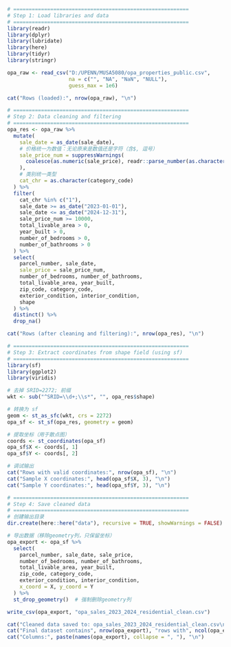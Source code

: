 ```{r}
# =========================================================
# Step 1: Load libraries and data
# =========================================================
library(readr)
library(dplyr)
library(lubridate)
library(here)
library(tidyr)
library(stringr)

opa_raw <- read_csv("D:/UPENN/MUSA5080/opa_properties_public.csv",
                    na = c("", "NA", "NaN", "NULL"),
                    guess_max = 1e6)

cat("Rows (loaded):", nrow(opa_raw), "\n")
```

```{r}
# =========================================================
# Step 2: Data cleaning and filtering
# =========================================================
opa_res <- opa_raw %>%
  mutate(
    sale_date = as_date(sale_date),
    # 价格统一为数值：无论原来是数值还是字符（含$, 逗号）
    sale_price_num = suppressWarnings(
      coalesce(as.numeric(sale_price), readr::parse_number(as.character(sale_price)))
    ),
    # 类别统一类型
    cat_chr = as.character(category_code)
  ) %>%
  filter(
    cat_chr %in% c("1"),  
    sale_date >= as_date("2023-01-01"),
    sale_date <= as_date("2024-12-31"),
    sale_price_num >= 10000,
    total_livable_area > 0,
    year_built > 0,
    number_of_bedrooms > 0,
    number_of_bathrooms > 0
  ) %>%
  select(
    parcel_number, sale_date,
    sale_price = sale_price_num,
    number_of_bedrooms, number_of_bathrooms,
    total_livable_area, year_built,
    zip_code, category_code,
    exterior_condition, interior_condition,
    shape
  ) %>%
  distinct() %>%
  drop_na()

cat("Rows (after cleaning and filtering):", nrow(opa_res), "\n")
```

```{r}
# =========================================================
# Step 3: Extract coordinates from shape field (using sf)
# =========================================================
library(sf)
library(ggplot2)
library(viridis)

# 去掉 SRID=2272; 前缀
wkt <- sub("^SRID=\\d+;\\s*", "", opa_res$shape)

# 转换为 sf
geom <- st_as_sfc(wkt, crs = 2272)
opa_sf <- st_sf(opa_res, geometry = geom)

# 提取坐标（用于散点图）
coords <- st_coordinates(opa_sf)
opa_sf$X <- coords[, 1]
opa_sf$Y <- coords[, 2]

# 调试输出
cat("Rows with valid coordinates:", nrow(opa_sf), "\n")
cat("Sample X coordinates:", head(opa_sf$X, 3), "\n")
cat("Sample Y coordinates:", head(opa_sf$Y, 3), "\n")
```

```{r}
# =========================================================
# Step 4: Save cleaned data
# =========================================================
# 创建输出目录
dir.create(here::here("data"), recursive = TRUE, showWarnings = FALSE)

# 导出数据（移除geometry列，只保留坐标）
opa_export <- opa_sf %>%
  select(
    parcel_number, sale_date, sale_price,
    number_of_bedrooms, number_of_bathrooms,
    total_livable_area, year_built,
    zip_code, category_code,
    exterior_condition, interior_condition,
    x_coord = X, y_coord = Y
  ) %>%
  st_drop_geometry()  # 强制删除geometry列

write_csv(opa_export, "opa_sales_2023_2024_residential_clean.csv")

cat("Cleaned data saved to: opa_sales_2023_2024_residential_clean.csv\n")
cat("Final dataset contains", nrow(opa_export), "rows with", ncol(opa_export), "columns\n")
cat("Columns:", paste(names(opa_export), collapse = ", "), "\n")
```